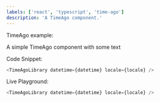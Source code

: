 ```yaml
---
labels: ['react', 'typescript', 'time-ago']
description: 'A TimeAgo component.'
---
```



TimeAgo example:

A simple TimeAgo component with some text

Code Snippet:
```js
<TimeAgoLibrary datetime={datetime} locale={locale} />
```


Live Playground:
```js live
<TimeAgoLibrary datetime={datetime} locale={locale} />
```
